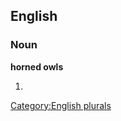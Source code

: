 
==English==

===Noun===
'''horned owls'''

# {{plural of|[[horned owl]]}}

[[Category:English plurals]]